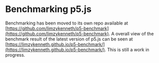 # Benchmarking p5.js

Benchmarking has been moved to its own repo available at [https://github.com/limzykenneth/p5-benchmark](https://github.com/limzykenneth/p5-benchmark). A overall view of the benchmark result of the latest version of p5.js can be seen at [https://limzykenneth.github.io/p5-benchmark/](https://limzykenneth.github.io/p5-benchmark/). This is still a work in progress.
